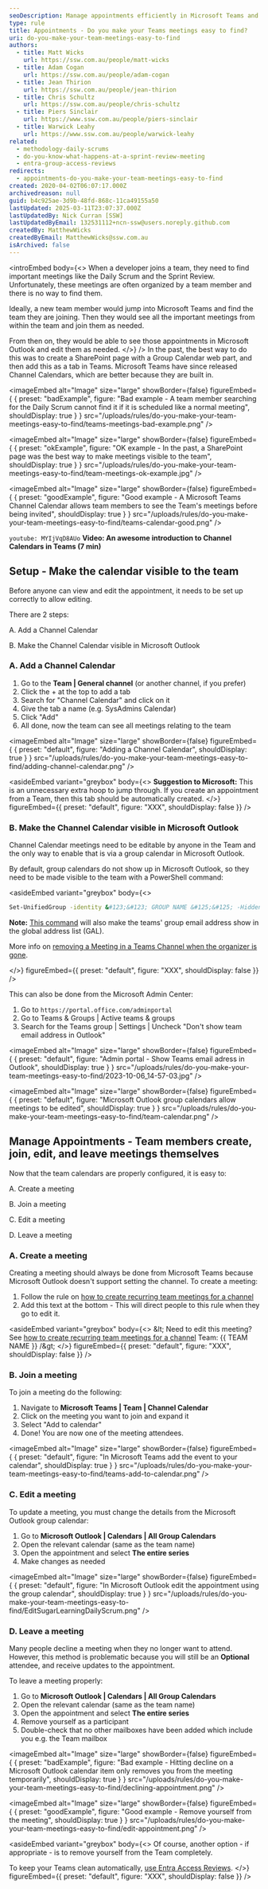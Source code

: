 ```yaml
---
seoDescription: Manage appointments efficiently in Microsoft Teams and Outlook by creating, joining, editing, and leaving meetings easily.
type: rule
title: Appointments - Do you make your Teams meetings easy to find?
uri: do-you-make-your-team-meetings-easy-to-find
authors:
  - title: Matt Wicks
    url: https://ssw.com.au/people/matt-wicks
  - title: Adam Cogan
    url: https://ssw.com.au/people/adam-cogan
  - title: Jean Thirion
    url: https://ssw.com.au/people/jean-thirion
  - title: Chris Schultz
    url: https://ssw.com.au/people/chris-schultz
  - title: Piers Sinclair
    url: https://www.ssw.com.au/people/piers-sinclair
  - title: Warwick Leahy
    url: https://www.ssw.com.au/people/warwick-leahy
related:
  - methodology-daily-scrums
  - do-you-know-what-happens-at-a-sprint-review-meeting
  - entra-group-access-reviews
redirects:
  - appointments-do-you-make-your-team-meetings-easy-to-find
created: 2020-04-02T06:07:17.000Z
archivedreason: null
guid: b4c925ae-3d9b-48fd-868c-11ca49155a50
lastUpdated: 2025-03-11T23:07:37.000Z
lastUpdatedBy: Nick Curran [SSW]
lastUpdatedByEmail: 132531112+ncn-ssw@users.noreply.github.com
createdBy: MatthewWicks
createdByEmail: MatthewWicks@ssw.com.au
isArchived: false
---
```


<introEmbed
  body={<>
When a developer joins a team, they need to find important meetings like the Daily Scrum and the Sprint Review. Unfortunately, these meetings are often organized by a team member and there is no way to find them.

Ideally, a new team member would jump into Microsoft Teams and find the team they are joining. Then they would see all the important meetings from within the team and join them as needed.

From then on, they would be able to see those appointments in Microsoft Outlook and edit them as needed.
  </>}
/>
In the past, the best way to do this was to create a SharePoint page with a Group Calendar web part, and then add this as a tab in Teams. Microsoft Teams have since released Channel Calendars, which are better because they are built in.

<imageEmbed
  alt="Image"
  size="large"
  showBorder={false}
  figureEmbed={ {
    preset: "badExample",
    figure: "Bad example - A team member searching for the Daily Scrum cannot find it if it is scheduled like a normal meeting",
    shouldDisplay: true
  } }
  src="/uploads/rules/do-you-make-your-team-meetings-easy-to-find/teams-meetings-bad-example.png"
/>

<imageEmbed
  alt="Image"
  size="large"
  showBorder={false}
  figureEmbed={ {
    preset: "okExample",
    figure: "OK example - In the past, a SharePoint page was the best way to make meetings visible to the team",
    shouldDisplay: true
  } }
  src="/uploads/rules/do-you-make-your-team-meetings-easy-to-find/team-meetings-ok-example.jpg"
/>

<imageEmbed
  alt="Image"
  size="large"
  showBorder={false}
  figureEmbed={ {
    preset: "goodExample",
    figure: "Good example - A Microsoft Teams Channel Calendar allows team members to see the Team's meetings before being invited",
    shouldDisplay: true
  } }
  src="/uploads/rules/do-you-make-your-team-meetings-easy-to-find/teams-calendar-good.png"
/>

`youtube: MYIjVqD8AUo`
**Video: An awesome introduction to Channel Calendars in Teams (7 min)**

## Setup - Make the calendar visible to the team

Before anyone can view and edit the appointment, it needs to be set up correctly to allow editing.

There are 2 steps:

A. Add a Channel Calendar

B. Make the Channel Calendar visible in Microsoft Outlook

### A. Add a Channel Calendar

1. Go to the **Team | General channel** (or another channel, if you prefer)
2. Click the + at the top to add a tab
3. Search for "Channel Calendar" and click on it
4. Give the tab a name (e.g. SysAdmins Calendar)
5. Click "Add"
6. All done, now the team can see all meetings relating to the team


<imageEmbed
  alt="Image"
  size="large"
  showBorder={false}
  figureEmbed={ {
    preset: "default",
    figure: "Adding a Channel Calendar",
    shouldDisplay: true
  } }
  src="/uploads/rules/do-you-make-your-team-meetings-easy-to-find/adding-channel-calendar.png"
/>

<asideEmbed
  variant="greybox"
  body={<>
    **Suggestion to Microsoft:** This is an unnecessary extra hoop to jump through. If you create an appointment from a Team, then this tab should be automatically created.
  </>}
  figureEmbed={{
    preset: "default",
    figure: "XXX",
    shouldDisplay: false
  }}
/>

### B. Make the Channel Calendar visible in Microsoft Outlook

Channel Calendar meetings need to be editable by anyone in the Team and the only way to enable that is via a group calendar in Microsoft Outlook.

By default, group calendars do not show up in Microsoft Outlook, so they need to be made visible to the team with a PowerShell command:

<asideEmbed
  variant="greybox"
  body={<>
    
```bash
Set-UnifiedGroup -identity &#123;&#123; GROUP NAME &#125;&#125; -HiddenFromExchangeClientsEnabled:$False
```

**Note:** [This command](https://learn.microsoft.com/en-us/powershell/module/exchange/set-unifiedgroup?view=exchange-ps#-hiddenfromexchangeclientsenabled&WT.mc_id=M365-MVP-33518) will also make the teams' group email address show in the global address list (GAL).

More info on [removing a Meeting in a Teams Channel when the organizer is gone](https://techcommunity.microsoft.com/t5/microsoft-teams/removing-a-meeting-in-a-teams-channel-when-the-organizer-is-gone/m-p/2106354?WT.mc_id=M365-MVP-33518).

  </>}
  figureEmbed={{
    preset: "default",
    figure: "XXX",
    shouldDisplay: false
  }}
/>

This can also be done from the Microsoft Admin Center:

1. Go to `https://portal.office.com/adminportal`
2. Go to Teams & Groups | Active teams & groups
3. Search for the Teams group | Settings | Uncheck "Don't show team email address in Outlook"


<imageEmbed
  alt="Image"
  size="large"
  showBorder={false}
  figureEmbed={ {
    preset: "default",
    figure: "Admin portal - Show Teams email adress in Outlook",
    shouldDisplay: true
  } }
  src="/uploads/rules/do-you-make-your-team-meetings-easy-to-find/2023-10-06_14-57-03.jpg"
/>


<imageEmbed
  alt="Image"
  size="large"
  showBorder={false}
  figureEmbed={ {
    preset: "default",
    figure: "Microsoft Outlook group calendars allow meetings to be edited",
    shouldDisplay: true
  } }
  src="/uploads/rules/do-you-make-your-team-meetings-easy-to-find/team-calendar.png"
/>

## Manage Appointments - Team members create, join, edit, and leave meetings themselves

Now that the team calendars are properly configured, it is easy to:

A. Create a meeting

B. Join a meeting

C. Edit a meeting

D. Leave a meeting

### A. Create a meeting

Creating a meeting should always be done from Microsoft Teams because Microsoft Outlook doesn't support setting the channel. To create a meeting:

1. Follow the rule on [how to create recurring team meetings for a channel](/create-recurring-teams-meetings-for-a-channel)
2. Add this text at the bottom - This will direct people to this rule when they go to edit it.

<asideEmbed
  variant="greybox"
  body={<>
    \&lt; Need to edit this meeting? See [how to create recurring team meetings for a channel](/do-you-make-your-team-meetings-easy-to-find/#c-edit-a-meeting) Team: &#123;&#123; TEAM NAME &#125;&#125; /\&gt;
  </>}
  figureEmbed={{
    preset: "default",
    figure: "XXX",
    shouldDisplay: false
  }}
/>

### B. Join a meeting

To join a meeting do the following:

1. Navigate to **Microsoft Teams | Team | Channel Calendar**
2. Click on the meeting you want to join and expand it
3. Select "Add to calendar"
4. Done! You are now one of the meeting attendees.


<imageEmbed
  alt="Image"
  size="large"
  showBorder={false}
  figureEmbed={ {
    preset: "default",
    figure: "In Microsoft Teams add the event to your calendar",
    shouldDisplay: true
  } }
  src="/uploads/rules/do-you-make-your-team-meetings-easy-to-find/teams-add-to-calendar.png"
/>

### C. Edit a meeting

To update a meeting, you must change the details from the Microsoft Outlook group calendar:

1. Go to **Microsoft Outlook | Calendars | All Group Calendars**
2. Open the relevant calendar (same as the team name)
3. Open the appointment and select **The entire series**
4. Make changes as needed


<imageEmbed
  alt="Image"
  size="large"
  showBorder={false}
  figureEmbed={ {
    preset: "default",
    figure: "In Microsoft Outlook edit the appointment using the group calendar",
    shouldDisplay: true
  } }
  src="/uploads/rules/do-you-make-your-team-meetings-easy-to-find/EditSugarLearningDailyScrum.png"
/>

### D. Leave a meeting

Many people decline a meeting when they no longer want to attend. However, this method is problematic because you will still be an **Optional** attendee, and receive updates to the appointment.

To leave a meeting properly:

1. Go to **Microsoft Outlook | Calendars | All Group Calendars**
2. Open the relevant calendar (same as the team name)
3. Open the appointment and select **The entire series**
4. Remove yourself as a participant
5. Double-check that no other mailboxes have been added which include you e.g. the Team mailbox

<imageEmbed
  alt="Image"
  size="large"
  showBorder={false}
  figureEmbed={ {
    preset: "badExample",
    figure: "Bad example - Hitting decline on a Microsoft Outlook calendar item only removes you from the meeting temporarily",
    shouldDisplay: true
  } }
  src="/uploads/rules/do-you-make-your-team-meetings-easy-to-find/declining-appointment.png"
/>

<imageEmbed
  alt="Image"
  size="large"
  showBorder={false}
  figureEmbed={ {
    preset: "goodExample",
    figure: "Good example - Remove yourself from the meeting",
    shouldDisplay: true
  } }
  src="/uploads/rules/do-you-make-your-team-meetings-easy-to-find/edit-appointment.png"
/>

<asideEmbed
  variant="greybox"
  body={<>
    Of course, another option - if appropriate - is to remove yourself from the Team completely.

To keep your Teams clean automatically, [use Entra Access Reviews](/entra-group-access-reviews/).
  </>}
  figureEmbed={{
    preset: "default",
    figure: "XXX",
    shouldDisplay: false
  }}
/>
